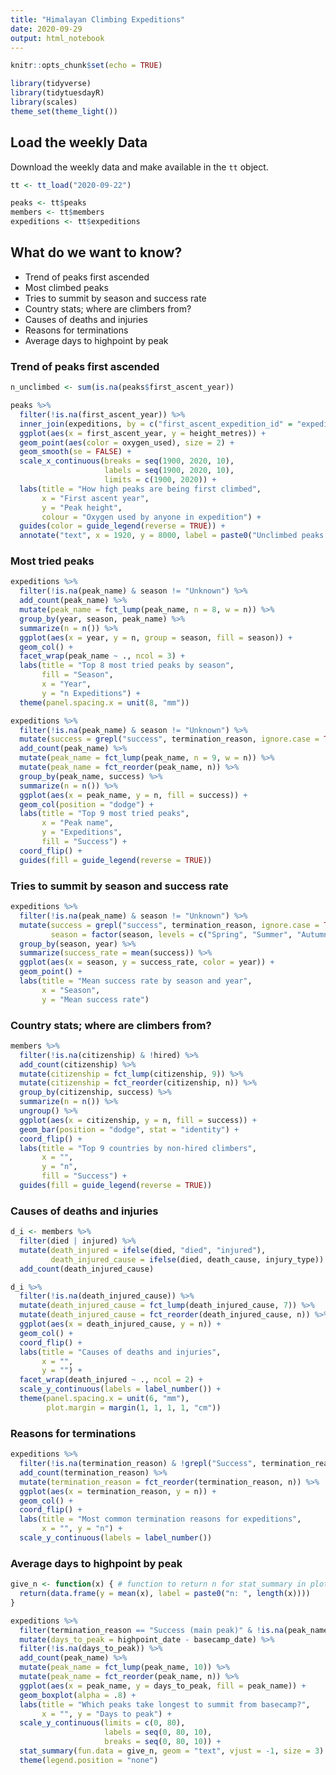 ---
title: "Himalayan Climbing Expeditions" 
date: 2020-09-29 
output: html_notebook
---

```{r Setup, message=FALSE}
knitr::opts_chunk$set(echo = TRUE)

library(tidyverse)
library(tidytuesdayR)
library(scales)
theme_set(theme_light())
```

## Load the weekly Data

Download the weekly data and make available in the `tt` object.

```{r Load}
tt <- tt_load("2020-09-22")
```


```{r}
peaks <- tt$peaks
members <- tt$members
expeditions <- tt$expeditions
```

## What do we want to know?
- Trend of peaks first ascended
- Most climbed peaks
- Tries to summit by season and success rate
- Country stats; where are climbers from?
- Causes of deaths and injuries
- Reasons for terminations
- Average days to highpoint by peak


### Trend of peaks first ascended
```{r, fig.width=12}
n_unclimbed <- sum(is.na(peaks$first_ascent_year))

peaks %>% 
  filter(!is.na(first_ascent_year)) %>% 
  inner_join(expeditions, by = c("first_ascent_expedition_id" = "expedition_id")) %>% 
  ggplot(aes(x = first_ascent_year, y = height_metres)) +
  geom_point(aes(color = oxygen_used), size = 2) +
  geom_smooth(se = FALSE) +
  scale_x_continuous(breaks = seq(1900, 2020, 10),
                     labels = seq(1900, 2020, 10),
                     limits = c(1900, 2020)) +
  labs(title = "How high peaks are being first climbed",
       x = "First ascent year",
       y = "Peak height",
       colour = "Oxygen used by anyone in expedition") +
  guides(color = guide_legend(reverse = TRUE)) +
  annotate("text", x = 1920, y = 8000, label = paste0("Unclimbed peaks: ", as.character(n_unclimbed)))
```

### Most tried peaks

```{r, fig.width=12, message=FALSE}
expeditions %>% 
  filter(!is.na(peak_name) & season != "Unknown") %>% 
  add_count(peak_name) %>% 
  mutate(peak_name = fct_lump(peak_name, n = 8, w = n)) %>% 
  group_by(year, season, peak_name) %>% 
  summarize(n = n()) %>% 
  ggplot(aes(x = year, y = n, group = season, fill = season)) +
  geom_col() +
  facet_wrap(peak_name ~ ., ncol = 3) +
  labs(title = "Top 8 most tried peaks by season",
       fill = "Season",
       x = "Year",
       y = "n Expeditions") +
  theme(panel.spacing.x = unit(8, "mm"))
```

```{r, message=FALSE, fig.width=10}
expeditions %>% 
  filter(!is.na(peak_name) & season != "Unknown") %>% 
  mutate(success = grepl("success", termination_reason, ignore.case = TRUE)) %>% 
  add_count(peak_name) %>% 
  mutate(peak_name = fct_lump(peak_name, n = 9, w = n)) %>%
  mutate(peak_name = fct_reorder(peak_name, n)) %>%
  group_by(peak_name, success) %>% 
  summarize(n = n()) %>% 
  ggplot(aes(x = peak_name, y = n, fill = success)) +
  geom_col(position = "dodge") +
  labs(title = "Top 9 most tried peaks",
       x = "Peak name",
       y = "Expeditions", 
       fill = "Success") +
  coord_flip() +
  guides(fill = guide_legend(reverse = TRUE))
```

### Tries to summit by season and success rate

```{r, message=FALSE}
expeditions %>% 
  filter(!is.na(peak_name) & season != "Unknown") %>% 
  mutate(success = grepl("success", termination_reason, ignore.case = TRUE),
         season = factor(season, levels = c("Spring", "Summer", "Autumn", "Winter"))) %>% 
  group_by(season, year) %>% 
  summarize(success_rate = mean(success)) %>% 
  ggplot(aes(x = season, y = success_rate, color = year)) +
  geom_point() +
  labs(title = "Mean success rate by season and year",
       x = "Season",
       y = "Mean success rate")
```

### Country stats; where are climbers from?

```{r, message=FALSE}
members %>% 
  filter(!is.na(citizenship) & !hired) %>% 
  add_count(citizenship) %>% 
  mutate(citizenship = fct_lump(citizenship, 9)) %>%
  mutate(citizenship = fct_reorder(citizenship, n)) %>% 
  group_by(citizenship, success) %>% 
  summarize(n = n()) %>% 
  ungroup() %>% 
  ggplot(aes(x = citizenship, y = n, fill = success)) +
  geom_bar(position = "dodge", stat = "identity") +
  coord_flip() +
  labs(title = "Top 9 countries by non-hired climbers",
       x = "",
       y = "n",
       fill = "Success") +
  guides(fill = guide_legend(reverse = TRUE))
```



### Causes of deaths and injuries

```{r, fig.width=8}
d_i <- members %>%
  filter(died | injured) %>%
  mutate(death_injured = ifelse(died, "died", "injured"),
         death_injured_cause = ifelse(died, death_cause, injury_type)) %>% 
  add_count(death_injured_cause)

d_i %>% 
  filter(!is.na(death_injured_cause)) %>% 
  mutate(death_injured_cause = fct_lump(death_injured_cause, 7)) %>% 
  mutate(death_injured_cause = fct_reorder(death_injured_cause, n)) %>% 
  ggplot(aes(x = death_injured_cause, y = n)) +
  geom_col() +
  coord_flip() +
  labs(title = "Causes of deaths and injuries",
       x = "",
       y = "") +
  facet_wrap(death_injured ~ ., ncol = 2) +
  scale_y_continuous(labels = label_number()) +
  theme(panel.spacing.x = unit(6, "mm"),
        plot.margin = margin(1, 1, 1, 1, "cm"))
```


### Reasons for terminations

```{r, fig.width=10, fig.height=4}
expeditions %>% 
  filter(!is.na(termination_reason) & !grepl("Success", termination_reason)) %>% 
  add_count(termination_reason) %>%  
  mutate(termination_reason = fct_reorder(termination_reason, n)) %>% 
  ggplot(aes(x = termination_reason, y = n)) +
  geom_col() +
  coord_flip() +
  labs(title = "Most common termination reasons for expeditions",
       x = "", y = "n") +
  scale_y_continuous(labels = label_number())
```



### Average days to highpoint by peak

```{r, fig.width=10}
give_n <- function(x) { # function to return n for stat_summary in plot
  return(data.frame(y = mean(x), label = paste0("n: ", length(x))))
}

expeditions %>% 
  filter(termination_reason == "Success (main peak)" & !is.na(peak_name)) %>% 
  mutate(days_to_peak = highpoint_date - basecamp_date) %>% 
  filter(!is.na(days_to_peak)) %>% 
  add_count(peak_name) %>% 
  mutate(peak_name = fct_lump(peak_name, 10)) %>% 
  mutate(peak_name = fct_reorder(peak_name, n)) %>% 
  ggplot(aes(x = peak_name, y = days_to_peak, fill = peak_name)) +
  geom_boxplot(alpha = .8) +
  labs(title = "Which peaks take longest to summit from basecamp?",
       x = "", y = "Days to peak") +
  scale_y_continuous(limits = c(0, 80),
                     labels = seq(0, 80, 10),
                     breaks = seq(0, 80, 10)) +
  stat_summary(fun.data = give_n, geom = "text", vjust = -1, size = 3) +
  theme(legend.position = "none")
```






